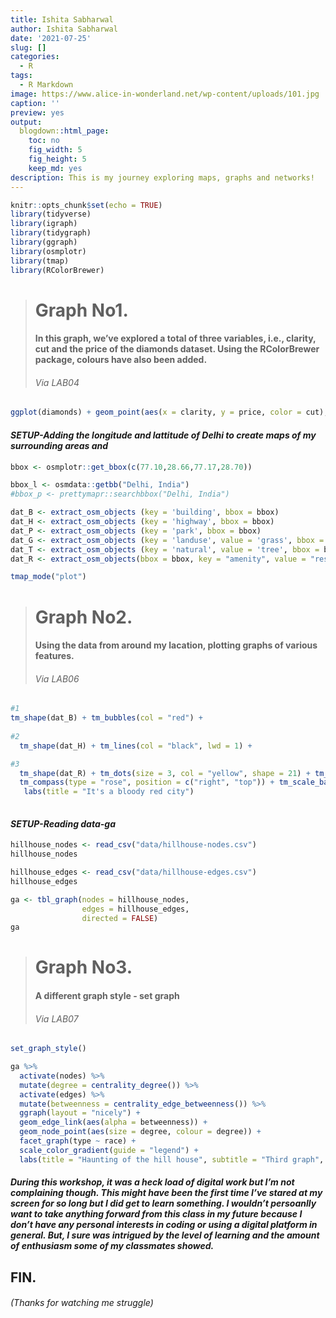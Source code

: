 ```yaml
---
title: Ishita Sabharwal
author: Ishita Sabharwal
date: '2021-07-25'
slug: []
categories:
  - R
tags:
  - R Markdown
image: https://www.alice-in-wonderland.net/wp-content/uploads/101.jpg
caption: ''
preview: yes
output:
  blogdown::html_page:
    toc: no
    fig_width: 5
    fig_height: 5
    keep_md: yes
description: This is my journey exploring maps, graphs and networks!
---
```

```r

knitr::opts_chunk$set(echo = TRUE)
library(tidyverse)
library(igraph)
library(tidygraph)
library(ggraph)
library(osmplotr)
library(tmap)
library(RColorBrewer)

```


> # **Graph No1.**  
> 
> #### In this graph, we've explored a total of three variables, i.e., clarity, cut and the price of the diamonds dataset.  Using the RColorBrewer package, colours have also been added.  
> ######  _Via LAB04_  
> 

```r

ggplot(diamonds) + geom_point(aes(x = clarity, y = price, color = cut), size = 3) + scale_colour_viridis_d(option = "inferno") + labs(title = "Viridis Palette", subtitle = "Option Inferno") + facet_wrap(~cut)

```




#### *SETUP-Adding the longitude and lattitude of Delhi to create maps of my surrounding areas and*

```r

bbox <- osmplotr::get_bbox(c(77.10,28.66,77.17,28.70))

bbox_l <- osmdata::getbb("Delhi, India") 
#bbox_p <- prettymapr::searchbbox("Delhi, India") 

```

```r

dat_B <- extract_osm_objects (key = 'building', bbox = bbox) 
dat_H <- extract_osm_objects (key = 'highway', bbox = bbox)
dat_P <- extract_osm_objects (key = 'park', bbox = bbox)
dat_G <- extract_osm_objects (key = 'landuse', value = 'grass', bbox = bbox)
dat_T <- extract_osm_objects (key = 'natural', value = 'tree', bbox = bbox)
dat_R <- extract_osm_objects(bbox = bbox, key = "amenity", value = "restaurant", return_type = "point") 

```

```r

tmap_mode("plot")

```



> # **Graph No2.**  
>
> #### Using the data from around my lacation, plotting graphs of various features.  
> ######  _Via LAB06_  

```r

#1
tm_shape(dat_B) + tm_bubbles(col = "red") +
  
#2
  tm_shape(dat_H) + tm_lines(col = "black", lwd = 1) +

#3
  tm_shape(dat_R) + tm_dots(size = 3, col = "yellow", shape = 21) + tm_text("name", auto.placement = TRUE) + 
  tm_compass(type = "rose", position = c("right", "top")) + tm_scale_bar(width = 1, position = c("right", "bottom")) + 
   labs(title = "It's a bloody red city")
  
```



#### *SETUP-Reading data-ga*

```r

hillhouse_nodes <- read_csv("data/hillhouse-nodes.csv")
hillhouse_nodes

hillhouse_edges <- read_csv("data/hillhouse-edges.csv")
hillhouse_edges

```
```r
ga <- tbl_graph(nodes = hillhouse_nodes, 
                edges = hillhouse_edges, 
                directed = FALSE)
ga

```





> # **Graph No3.**  
> 
> 
> #### A different graph style - set graph   
> ######  _Via LAB07_  
> 

```r

set_graph_style()

ga %>% 
  activate(nodes) %>% 
  mutate(degree = centrality_degree()) %>% 
  activate(edges) %>% 
  mutate(betweenness = centrality_edge_betweenness()) %>%
  ggraph(layout = "nicely") +
  geom_edge_link(aes(alpha = betweenness)) +
  geom_node_point(aes(size = degree, colour = degree)) + 
  facet_graph(type ~ race) +
  scale_color_gradient(guide = "legend") +
  labs(title = "Haunting of the hill house", subtitle = "Third graph", caption = "Ngl, I'm tired now..")

```




#### _During this workshop, it was a heck load of digital work but I'm not complaining though. This might have been the first time I've stared at my screen for so long but I did get to learn something. I wouldn't persoanlly want to take anything forward from this class in my future because I don't have any personal interests in coding or using a digital platform in general. But, I sure was intrigued by the level of learning and the amount of enthusiasm some of my classmates showed._


## FIN.
###### (_Thanks for watching me struggle_)








